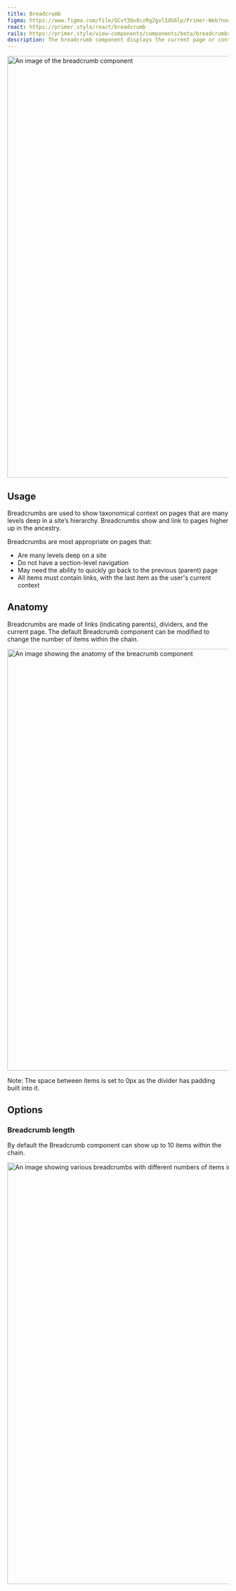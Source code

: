 ```yaml
---
title: Breadcrumb
figma: https://www.figma.com/file/GCvY3Qv8czRgZgvl1dG6lp/Primer-Web?node-id=14985%3A47006
react: https://primer.style/react/breadcrumb
rails: https://primer.style/view-components/components/beta/breadcrumbs
description: The breadcrumb component displays the current page or context within the site, allowing them to navigate different levels of the hierarchy.
---
```



<img
  width="960"
  alt="An image of the breadcrumb component"
  src="https://user-images.githubusercontent.com/586552/204619264-27de7458-1a77-445f-bc56-83472bf30bfe.png"
/>

## Usage

Breadcrumbs are used to show taxonomical context on pages that are many levels deep in a site’s hierarchy. Breadcrumbs show and link to pages higher up in the ancestry.

Breadcrumbs are most appropriate on pages that:

- Are many levels deep on a site
- Do not have a section-level navigation
- May need the ability to quickly go back to the previous (parent) page
- All items must contain links, with the last item as the user's current context

## Anatomy

Breadcrumbs are made of links (indicating parents), dividers, and the current page. The default Breadcrumb component can be modified to change the number of items within the chain.

<img
  width="960"
  alt="An image showing the anatomy of the breacrumb component"
  src="https://user-images.githubusercontent.com/586552/204619263-c21f06c1-433d-4817-860b-f9d051836cd3.png"
/>

<Caption>Note: The space between items is set to 0px as the divider has padding built into it.</Caption>

## Options

### Breadcrumb length

By default the Breadcrumb component can show up to 10 items within the chain.

<img
  width="960"
  alt="An image showing various breadcrumbs with different numbers of items in the breadcrumb chain"
  src="https://user-images.githubusercontent.com/586552/204618645-1abd2204-f197-402d-9b01-de648ddd1812.png"
/>
